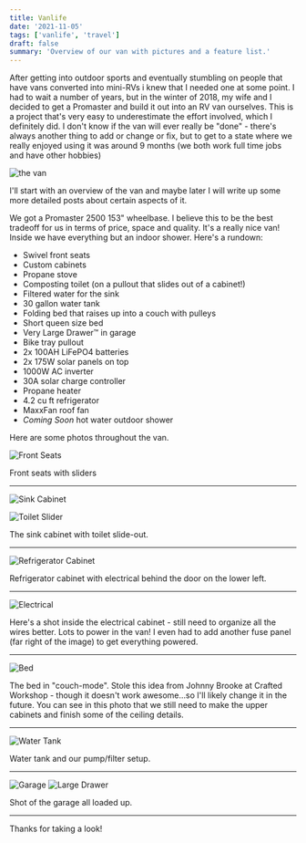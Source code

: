 ```yaml
---
title: Vanlife
date: '2021-11-05'
tags: ['vanlife', 'travel']
draft: false
summary: 'Overview of our van with pictures and a feature list.'
---
```


After getting into outdoor sports and eventually stumbling on people that have vans converted into mini-RVs i knew that I needed one at some point.
I had to wait a number of years, but in the winter of 2018, my wife and I decided to get a Promaster and build it out into an RV van ourselves.
This is a project that's very easy to underestimate the effort involved, which I definitely did.
I don't know if the van will ever really be "done" - there's always another thing to add or change or fix, but to get to a state where we really enjoyed using it was around 9 months (we both work full time jobs and have other hobbies)

![the van](/static/images/blog_images/van_images/van-outside-sunset.jpeg)

I'll start with an overview of the van and maybe later I will write up some more detailed posts about certain aspects of it.

We got a Promaster 2500 153" wheelbase. I believe this to be the best tradeoff for us in terms of price, space and quality. It's a really nice van!
Inside we have everything but an indoor shower. Here's a rundown:

- Swivel front seats
- Custom cabinets
- Propane stove
- Composting toilet (on a pullout that slides out of a cabinet!)
- Filtered water for the sink
- 30 gallon water tank
- Folding bed that raises up into a couch with pulleys
- Short queen size bed
- Very Large Drawer&trade; in garage
- Bike tray pullout
- 2x 100AH LiFePO4 batteries
- 2x 175W solar panels on top
- 1000W AC inverter
- 30A solar charge controller
- Propane heater
- 4.2 cu ft refrigerator
- MaxxFan roof fan
- _Coming Soon_ hot water outdoor shower

Here are some photos throughout the van.

![Front Seats](/static/images/blog_images/van_images/front_seats.jpeg)

Front seats with sliders

---

![Sink Cabinet](/static/images/blog_images/van_images/sink_cabinet.jpeg)

![Toilet Slider](/static/images/blog_images/van_images/toilet_slide.jpeg)

The sink cabinet with toilet slide-out.

---

![Refrigerator Cabinet](/static/images/blog_images/van_images/fridge_cabinet.jpeg)

Refrigerator cabinet with electrical behind the door on the lower left.

---

![Electrical](/static/images/blog_images/van_images/electrical.jpeg)

Here's a shot inside the electrical cabinet - still need to organize all the wires better. Lots to power in the van! I even had to add another fuse panel (far right of the image) to get everything powered.

---

![Bed](/static/images/blog_images/van_images/bed_couch.jpeg)

The bed in "couch-mode". Stole this idea from Johnny Brooke at Crafted Workshop - though it doesn't work awesome...so I'll likely change it in the future.
You can see in this photo that we still need to make the upper cabinets and finish some of the ceiling details.

---

![Water Tank](/static/images/blog_images/van_images/water.jpeg)

Water tank and our pump/filter setup.

---

![Garage](/static/images/blog_images/van_images/garage_1.jpeg)
![Large Drawer](/static/images/blog_images/van_images/very-large-drawer.jpeg)

Shot of the garage all loaded up.

---

Thanks for taking a look!
